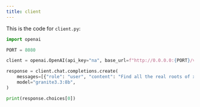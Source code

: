 ```yaml
---
title: client
---
```


This is the code for `client.py`:
<CodeGroup>

```python Python
import openai

PORT = 8080

client = openai.OpenAI(api_key="na", base_url=f"http://0.0.0.0:{PORT}/v1")

response = client.chat.completions.create(
    messages=[{"role": "user", "content": "Find all the real roots of x^3 + 1."}],
    model="granite3.3:8b",
)

print(response.choices[0])

```
</CodeGroup>
